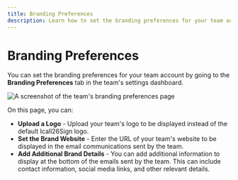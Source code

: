 ```yaml
---
title: Branding Preferences
description: Learn how to set the branding preferences for your team account.
---
```


# Branding Preferences

You can set the branding preferences for your team account by going to the **Branding Preferences** tab in the team's settings dashboard.

![A screenshot of the team's branding preferences page](/teams/team-branding-preferences.webp)

On this page, you can:

- **Upload a Logo** - Upload your team's logo to be displayed instead of the default Icall26Sign logo.
- **Set the Brand Website** - Enter the URL of your team's website to be displayed in the email communications sent by the team.
- **Add Additional Brand Details** - You can add additional information to display at the bottom of the emails sent by the team. This can include contact information, social media links, and other relevant details.

